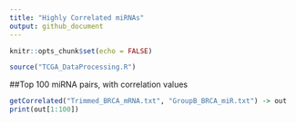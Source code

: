 ```yaml
---
title: "Highly Correlated miRNAs"
output: github_document
---
```


```r
knitr::opts_chunk$set(echo = FALSE)
```



```r
source("TCGA_DataProcessing.R")
```

##Top 100 miRNA pairs, with correlation values

```r
getCorrelated("Trimmed_BRCA_mRNA.txt", "GroupB_BRCA_miR.txt") -> out
print(out[1:100])
```

